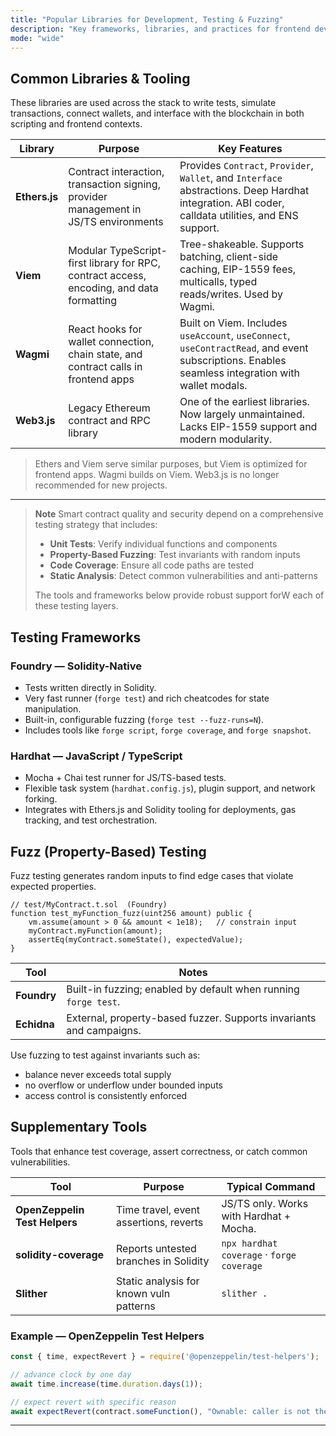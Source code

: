 ```yaml
---
title: "Popular Libraries for Development, Testing & Fuzzing"
description: "Key frameworks, libraries, and practices for frontend development, wallet integration, smart contracts, testing and more."
mode: "wide"
---
```



## Common Libraries & Tooling

These libraries are used across the stack to write tests, simulate transactions, connect wallets, and interface with the blockchain in both scripting and frontend contexts.

| Library       | Purpose                                                                                  | Key Features                                                                                          |
|---------------|------------------------------------------------------------------------------------------|--------------------------------------------------------------------------------------------------------|
| **Ethers.js** | Contract interaction, transaction signing, provider management in JS/TS environments     | Provides `Contract`, `Provider`, `Wallet`, and `Interface` abstractions. Deep Hardhat integration. ABI coder, calldata utilities, and ENS support. |
| **Viem**      | Modular TypeScript-first library for RPC, contract access, encoding, and data formatting | Tree-shakeable. Supports batching, client-side caching, EIP-1559 fees, multicalls, typed reads/writes. Used by Wagmi. |
| **Wagmi**     | React hooks for wallet connection, chain state, and contract calls in frontend apps      | Built on Viem. Includes `useAccount`, `useConnect`, `useContractRead`, and event subscriptions. Enables seamless integration with wallet modals. |
| **Web3.js**   | Legacy Ethereum contract and RPC library                                                  | One of the earliest libraries. Now largely unmaintained. Lacks EIP-1559 support and modern modularity. |

> Ethers and Viem serve similar purposes, but Viem is optimized for frontend apps. Wagmi builds on Viem. Web3.js is no longer recommended for new projects.

---

> **Note**
> Smart contract quality and security depend on a comprehensive testing strategy that includes:
>
> - **Unit Tests**: Verify individual functions and components
> - **Property-Based Fuzzing**: Test invariants with random inputs
> - **Code Coverage**: Ensure all code paths are tested
> - **Static Analysis**: Detect common vulnerabilities and anti-patterns
>
> The tools and frameworks below provide robust support forW each of these testing layers.


## Testing Frameworks

### Foundry — Solidity-Native

- Tests written directly in Solidity.
- Very fast runner (`forge test`) and rich cheatcodes for state manipulation.
- Built-in, configurable fuzzing (`forge test --fuzz-runs=N`).
- Includes tools like `forge script`, `forge coverage`, and `forge snapshot`.

### Hardhat — JavaScript / TypeScript

- Mocha + Chai test runner for JS/TS-based tests.
- Flexible task system (`hardhat.config.js`), plugin support, and network forking.
- Integrates with Ethers.js and Solidity tooling for deployments, gas tracking, and test orchestration.

## Fuzz (Property-Based) Testing

Fuzz testing generates random inputs to find edge cases that violate expected properties.

```solidity title="test/MyContract.t.sol  (Foundry)" lines expandable
// test/MyContract.t.sol  (Foundry)
function test_myFunction_fuzz(uint256 amount) public {
    vm.assume(amount > 0 && amount < 1e18);   // constrain input
    myContract.myFunction(amount);
    assertEq(myContract.someState(), expectedValue);
}
```

| Tool        | Notes                                                               |
| ----------- | ------------------------------------------------------------------- |
| **Foundry** | Built-in fuzzing; enabled by default when running `forge test`.     |
| **Echidna** | External, property-based fuzzer. Supports invariants and campaigns. |

Use fuzzing to test against invariants such as:

* balance never exceeds total supply
* no overflow or underflow under bounded inputs
* access control is consistently enforced

## Supplementary Tools

Tools that enhance test coverage, assert correctness, or catch common vulnerabilities.

| Tool                          | Purpose                                 | Typical Command                           |
| ----------------------------- | --------------------------------------- | ----------------------------------------- |
| **OpenZeppelin Test Helpers** | Time travel, event assertions, reverts  | JS/TS only. Works with Hardhat + Mocha.   |
| **solidity-coverage**         | Reports untested branches in Solidity   | `npx hardhat coverage` · `forge coverage` |
| **Slither**                   | Static analysis for known vuln patterns | `slither .`                               |

### Example — OpenZeppelin Test Helpers

```js lines expandable
const { time, expectRevert } = require('@openzeppelin/test-helpers');

// advance clock by one day
await time.increase(time.duration.days(1));

// expect revert with specific reason
await expectRevert(contract.someFunction(), "Ownable: caller is not the owner");
```

---

